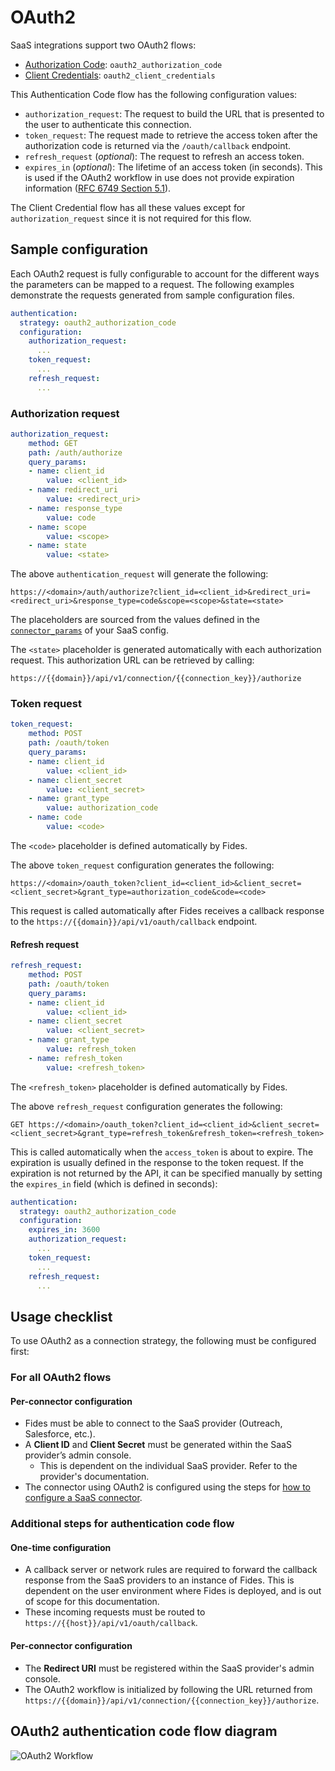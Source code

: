 # OAuth2 

SaaS integrations support two OAuth2 flows:

- [Authorization Code](https://oauth.net/2/grant-types/authorization-code/): `oauth2_authorization_code`
- [Client Credentials](https://oauth.net/2/grant-types/client-credentials/): `oauth2_client_credentials`

This Authentication Code flow has the following configuration values:

- `authorization_request`: The request to build the URL that is presented to the user to authenticate this connection.
- `token_request`: The request made to retrieve the access token after the authorization code is returned via the `/oauth/callback` endpoint.
- `refresh_request` (_optional_): The request to refresh an access token.
- `expires_in` (_optional_): The lifetime of an access token (in seconds). This is used if the OAuth2 workflow in use does not provide expiration information ([RFC 6749 Section 5.1](https://datatracker.ietf.org/doc/html/rfc6749#section-5.1)).

The Client Credential flow has all these values except for `authorization_request` since it is not required for this flow.

## Sample configuration

Each OAuth2 request is fully configurable to account for the different ways the parameters can be mapped to a request. The following examples demonstrate the requests generated from sample configuration files.

```yaml filename="OAuth2 Authorization Code example"
authentication:
  strategy: oauth2_authorization_code
  configuration:
    authorization_request:
      ...
    token_request:
      ...
    refresh_request:
      ...
```

### Authorization request

```yaml
authorization_request:
    method: GET
    path: /auth/authorize
    query_params:
    - name: client_id
        value: <client_id>
    - name: redirect_uri
        value: <redirect_uri>
    - name: response_type
        value: code
    - name: scope
        value: <scope>
    - name: state
        value: <state>
```

The above `authentication_request` will generate the following:

```text
https://<domain>/auth/authorize?client_id=<client_id>&redirect_uri=<redirect_uri>&response_type=code&scope=<scope>&state=<state>
```

The placeholders are sourced from the values defined in the [`connector_params`](/dev-docs/configuration/integrations/saas-integrations/saas-config#integration-params) of your SaaS config.

The `<state>` placeholder is generated automatically with each authorization request. This authorization URL can be retrieved by calling:

```text
https://{{domain}}/api/v1/connection/{{connection_key}}/authorize
```

### Token request

```yaml
token_request:
    method: POST
    path: /oauth/token
    query_params:
    - name: client_id
        value: <client_id>
    - name: client_secret
        value: <client_secret>
    - name: grant_type
        value: authorization_code
    - name: code
        value: <code>
```

The `<code>` placeholder is defined automatically by Fides.

The above `token_request` configuration generates the following:

```text
https://<domain>/oauth_token?client_id=<client_id>&client_secret=<client_secret>&grant_type=authorization_code&code=<code>
```

This request is called automatically after Fides receives a callback response to the `https://{{domain}}/api/v1/oauth/callback` endpoint.

#### Refresh request

```yaml
refresh_request:
    method: POST
    path: /oauth/token
    query_params:
    - name: client_id
        value: <client_id>
    - name: client_secret
        value: <client_secret>
    - name: grant_type
        value: refresh_token
    - name: refresh_token
        value: <refresh_token>
```

The `<refresh_token>` placeholder is defined automatically by Fides.

The above `refresh_request` configuration generates the following:

```
GET https://<domain>/oauth_token?client_id=<client_id>&client_secret=<client_secret>&grant_type=refresh_token&refresh_token=<refresh_token>
```

This is called automatically when the `access_token` is about to expire. The expiration is usually defined in the response to the token request. If the expiration is not returned by the API, it can be specified manually by setting the `expires_in` field (which is defined in seconds):

```yaml
authentication:
  strategy: oauth2_authorization_code
  configuration:
    expires_in: 3600
    authorization_request:
      ...
    token_request:
      ...
    refresh_request:
      ...
```

## Usage checklist

To use OAuth2 as a connection strategy, the following must be configured first:

### For all OAuth2 flows

#### Per-connector configuration

- Fides must be able to connect to the SaaS provider (Outreach, Salesforce, etc.).
- A **Client ID** and **Client Secret** must be generated within the SaaS provider’s admin console.
  - This is dependent on the individual SaaS provider. Refer to the provider's documentation.
- The connector using OAuth2 is configured using the steps for [how to configure a SaaS connector](/dev-docs/configuration/integrations/saas-integrations/saas-config).

### Additional steps for authentication code flow

#### One-time configuration

- A callback server or network rules are required to forward the callback response from the SaaS providers to an instance of Fides. This is dependent on the user environment where Fides is deployed, and is out of scope for this documentation.
- These incoming requests must be routed to `https://{{host}}/api/v1/oauth/callback`.

#### Per-connector configuration

- The **Redirect URI** must be registered within the SaaS provider's admin console.
- The OAuth2 workflow is initialized by following the URL returned from `https://{{domain}}/api/v1/connection/{{connection_key}}/authorize`.

## OAuth2 authentication code flow diagram

![OAuth2 Workflow](/assets/img/saas_connections/oauth2_workflow.png "OAuth2 Workflow")
